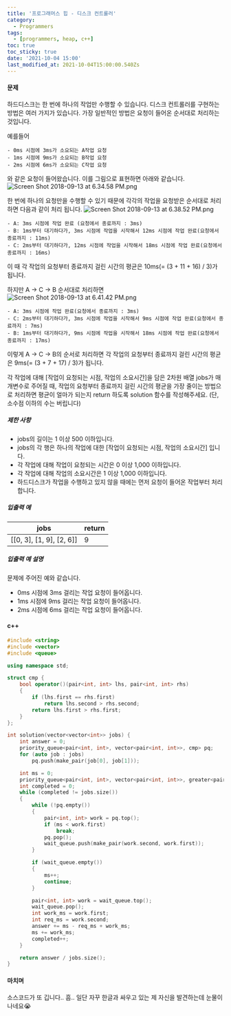 ```yaml
---
title: '프로그래머스 힙 - 디스크 컨트롤러'
category:
  - Programmers
tags:
  - [programmers, heap, c++]
toc: true
toc_sticky: true
date: '2021-10-04 15:00'
last_modified_at: 2021-10-04T15:00:00.540Zs
---
```


#### 문제

하드디스크는 한 번에 하나의 작업만 수행할 수 있습니다. 디스크 컨트롤러를 구현하는 방법은 여러 가지가 있습니다. 가장 일반적인 방법은 요청이 들어온 순서대로 처리하는 것입니다.

예를들어

```
- 0ms 시점에 3ms가 소요되는 A작업 요청
- 1ms 시점에 9ms가 소요되는 B작업 요청
- 2ms 시점에 6ms가 소요되는 C작업 요청
```

와 같은 요청이 들어왔습니다. 이를 그림으로 표현하면 아래와 같습니다.
![Screen Shot 2018-09-13 at 6.34.58 PM.png](../../../assets/images/posts/2021-10-04-post-heap2/38dc6a53-2d21-4c72-90ac-f059729c51d5.png)

한 번에 하나의 요청만을 수행할 수 있기 때문에 각각의 작업을 요청받은 순서대로 처리하면 다음과 같이 처리 됩니다.
![Screen Shot 2018-09-13 at 6.38.52 PM.png](../../../assets/images/posts/2021-10-04-post-heap2/90b91fde-cac4-42c1-98b8-8f8431c52dcf.png)

```
- A: 3ms 시점에 작업 완료 (요청에서 종료까지 : 3ms)
- B: 1ms부터 대기하다가, 3ms 시점에 작업을 시작해서 12ms 시점에 작업 완료(요청에서 종료까지 : 11ms)
- C: 2ms부터 대기하다가, 12ms 시점에 작업을 시작해서 18ms 시점에 작업 완료(요청에서 종료까지 : 16ms)
```

이 때 각 작업의 요청부터 종료까지 걸린 시간의 평균은 10ms(= (3 + 11 + 16) / 3)가 됩니다.

하지만 A → C → B 순서대로 처리하면
![Screen Shot 2018-09-13 at 6.41.42 PM.png](../../../assets/images/posts/2021-10-04-post-heap2/a6cff04d-86bb-4b5b-98bf-6359158940ac.png)

```
- A: 3ms 시점에 작업 완료(요청에서 종료까지 : 3ms)
- C: 2ms부터 대기하다가, 3ms 시점에 작업을 시작해서 9ms 시점에 작업 완료(요청에서 종료까지 : 7ms)
- B: 1ms부터 대기하다가, 9ms 시점에 작업을 시작해서 18ms 시점에 작업 완료(요청에서 종료까지 : 17ms)
```

이렇게 A → C → B의 순서로 처리하면 각 작업의 요청부터 종료까지 걸린 시간의 평균은 9ms(= (3 + 7 + 17) / 3)가 됩니다.

각 작업에 대해 [작업이 요청되는 시점, 작업의 소요시간]을 담은 2차원 배열 jobs가 매개변수로 주어질 때, 작업의 요청부터 종료까지 걸린 시간의 평균을 가장 줄이는 방법으로 처리하면 평균이 얼마가 되는지 return 하도록 solution 함수를 작성해주세요. (단, 소수점 이하의 수는 버립니다)

##### 제한 사항

- jobs의 길이는 1 이상 500 이하입니다.
- jobs의 각 행은 하나의 작업에 대한 [작업이 요청되는 시점, 작업의 소요시간] 입니다.
- 각 작업에 대해 작업이 요청되는 시간은 0 이상 1,000 이하입니다.
- 각 작업에 대해 작업의 소요시간은 1 이상 1,000 이하입니다.
- 하드디스크가 작업을 수행하고 있지 않을 때에는 먼저 요청이 들어온 작업부터 처리합니다.

##### 입출력 예

| jobs                     | return |
| ------------------------ | ------ |
| [[0, 3], [1, 9], [2, 6]] | 9      |

##### 입출력 예 설명

문제에 주어진 예와 같습니다.

- 0ms 시점에 3ms 걸리는 작업 요청이 들어옵니다.
- 1ms 시점에 9ms 걸리는 작업 요청이 들어옵니다.
- 2ms 시점에 6ms 걸리는 작업 요청이 들어옵니다.

#### c++

```c++
#include <string>
#include <vector>
#include <queue>

using namespace std;

struct cmp {
    bool operator()(pair<int, int> lhs, pair<int, int> rhs)
    {
        if (lhs.first == rhs.first)
            return lhs.second > rhs.second;
        return lhs.first > rhs.first;
    }
};

int solution(vector<vector<int>> jobs) {
    int answer = 0;
    priority_queue<pair<int, int>, vector<pair<int, int>>, cmp> pq;
    for (auto job : jobs)
        pq.push(make_pair(job[0], job[1]));

    int ms = 0;
    priority_queue<pair<int, int>, vector<pair<int, int>>, greater<pair<int, int>>> wait_queue;
    int completed = 0;
    while (completed != jobs.size())
    {
        while (!pq.empty())
        {
            pair<int, int> work = pq.top();
            if (ms < work.first)
                break;
            pq.pop();
            wait_queue.push(make_pair(work.second, work.first));
        }

        if (wait_queue.empty())
        {
            ms++;
            continue;
        }

        pair<int, int> work = wait_queue.top();
        wait_queue.pop();
        int work_ms = work.first;
        int req_ms = work.second;
        answer += ms - req_ms + work_ms;
        ms += work_ms;
        completed++;
    }

    return answer / jobs.size();
}
```

#### 마치며

소스코드가 또 깁니다.. 흠.. 일단 자꾸 한글과 싸우고 있는 제 자신을 발견하는데 눈물이 나네요😭
